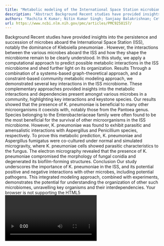 ```yaml
---
title: "Metabolic modeling of the International Space Station microbiome reveals key microbial interactions"
description: "Abstract Background Recent studies have provided insights into the persistence and succession of microbes aboard the International Space Station (ISS), notably the dominance of Klebsiella pneumoniae ...."
authors: "Rachita K Kumar; Nitin Kumar Singh; Sanjaay Balakrishnan; Ceth W Parker; Karthik Raman; Kasthuri Venkateswaran"
url: https://www.ncbi.nlm.nih.gov/pmc/articles/PMC9258157/
---
```


Background Recent studies have provided insights into the persistence and succession of microbes aboard the International Space Station (ISS), notably the dominance of Klebsiella pneumoniae . However, the interactions between the various microbes aboard the ISS and how they shape the microbiome remain to be clearly understood. In this study, we apply a computational approach to predict possible metabolic interactions in the ISS microbiome and shed further light on its organization. Results Through a combination of a systems-based graph-theoretical approach, and a constraint-based community metabolic modeling approach, we demonstrated several key interactions in the ISS microbiome. These complementary approaches provided insights into the metabolic interactions and dependencies present amongst various microbes in a community, highlighting key interactions and keystone species. Our results showed that the presence of K. pneumoniae is beneficial to many other microorganisms it coexists with, notably those from the Pantoea genus. Species belonging to the Enterobacteriaceae family were often found to be the most beneficial for the survival of other microorganisms in the ISS microbiome. However, K. pneumoniae was found to exhibit parasitic and amensalistic interactions with Aspergillus and Penicillium species, respectively. To prove this metabolic prediction, K. pneumoniae and Aspergillus fumigatus were co-cultured under normal and simulated microgravity, where K. pneumoniae cells showed parasitic characteristics to the fungus. The electron micrography revealed that the presence of K. pneumoniae compromised the morphology of fungal conidia and degenerated its biofilm-forming structures. Conclusion Our study underscores the importance of K. pneumoniae in the ISS, and its potential positive and negative interactions with other microbes, including potential pathogens. This integrated modeling approach, combined with experiments, demonstrates the potential for understanding the organization of other such microbiomes, unravelling key organisms and their interdependencies. Your browser is not supporting the HTML5 <video> element. You may download that video as a file and play it with a player of you choice. Download video stream . Download video file (105.5MB, mp4) Open in a new tab Video Abstract Supplementary Information The online version contains supplementary material available at 10.1186/s40168-022-01279-y. Keywords: Microbial communities, Space microbiome, Community modeling, Network biology, Metabolic networks
